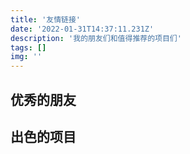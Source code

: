 ```yaml
---
title: '友情链接'
date: '2022-01-31T14:37:11.231Z'
description: '我的朋友们和值得推荐的项目们'
tags: []
img: ''
---
```



## 优秀的朋友

<LinkCard
	friendsLink
	title="Jacob's Thoughts"
	link="https://weixiang.github.io/"
	description="Thoughts, stories and ideas."
	img="https://weixiang.github.io/apple-touch-icon.png"
/>

<LinkCard
	friendsLink
	title="小莫 の Base"
	link="https://mou.best/"
	description="小小少年，没有烦恼。"
	img="https://avatars.githubusercontent.com/u/54032212"
/>

<LinkCard
	friendsLink
	title="SituNote"
	link="https://www.situ2001.com/"
	img="https://www.situ2001.com/avatar.png"
/>

## 出色的项目

<LinkCard
	friendsLink
	title="WAI 科技社"
	link="https://www.waitech.cn/"
	description="WAI 科技社 (Who Am I Science & Technology Club) 是由博罗中学学生自发、由信息科组提供指导与支持的 STEM 学生社团，是青少年创客和 STEAM 教育的学习和分享交流平台"
	img="https://waitech-1256058189.cos.ap-guangzhou.myqcloud.com/2022-01-28/1643361146-903689-b5d17b7439ca0bb9.png"
/>

<LinkCard
	friendsLink
	title="蜜柑计划 - Mikan Project"
	link="https://mikanani.me/"
	img="https://mikanani.me/images/mikan-pic.png"
/>
